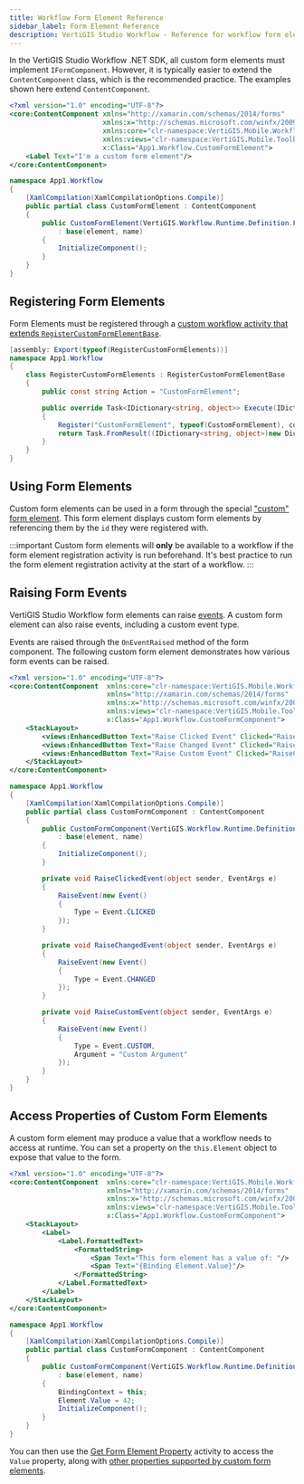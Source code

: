 ```yaml
---
title: Workflow Form Element Reference
sidebar_label: Form Element Reference
description: VertiGIS Studio Workflow - Reference for workflow form elements for web applications
---
```


In the VertiGIS Studio Workflow .NET SDK, all custom form elements must implement `IFormComponent`. However, it is typically easier to extend the `ContentComponent` class, which is the recommended practice. The examples shown here extend `ContentComponent`.

```xml title="App1/App1/workflow/CustomFormElement.xaml"
<?xml version="1.0" encoding="UTF-8"?>
<core:ContentComponent xmlns="http://xamarin.com/schemas/2014/forms"
                       xmlns:x="http://schemas.microsoft.com/winfx/2009/xaml"
                       xmlns:core="clr-namespace:VertiGIS.Mobile.Workflow.Core;assembly=VertiGIS.Mobile.Workflow"
                       xmlns:views="clr-namespace:VertiGIS.Mobile.Toolkit.Views;assembly=VertiGIS.Mobile.Toolkit"
                       x:Class="App1.Workflow.CustomFormElement">
    <Label Text="I'm a custom form element"/>
</core:ContentComponent>
```

```cs title="App1/App1/workflow/CustomFormElement.xaml.cs"
namespace App1.Workflow
{
    [XamlCompilation(XamlCompilationOptions.Compile)]
    public partial class CustomFormElement : ContentComponent
    {
        public CustomFormElement(VertiGIS.Workflow.Runtime.Definition.Forms.Element element, string name)
            : base(element, name)
        {
            InitializeComponent();
        }
    }
}
```

## Registering Form Elements

Form Elements must be registered through a [custom workflow activity that extends `RegisterCustomFormElementBase`](sdk-mobile-activity-reference.mdx#registering-activities).

```cs title="App1/App1/workflow/RegisterComponent.cs"
[assembly: Export(typeof(RegisterCustomFormElements))]
namespace App1.Workflow
{
    class RegisterCustomFormElements : RegisterCustomFormElementBase
    {
        public const string Action = "CustomFormElement";

        public override Task<IDictionary<string, object>> Execute(IDictionary<string, object> inputs, IActivityContext context)
        {
            Register("CustomFormElement", typeof(CustomFormElement), context);
            return Task.FromResult((IDictionary<string, object>)new Dictionary<string, object>());
        }
    }
}
```

## Using Form Elements

Custom form elements can be used in a form through the special ["custom" form element](https://docs.vertigisstudio.com/workflow/latest/help/Default.htm#wf5/help/form-elements/custom.htm#Custom_Form_Elements%3FTocPath%3DForms%7CForm%2520Element%2520Reference%7CCustom%2520Form%2520Elements%7C_____0). This form element displays custom form elements by referencing them by the `id` they were registered with.

:::important
Custom form elements will **only** be available to a workflow if the form element registration activity is run beforehand. It's best practice to run the form element registration activity at the start of a workflow.
:::

## Raising Form Events

VertiGIS Studio Workflow form elements can raise [events](https://docs.vertigisstudio.com/workflow/latest/help/Default.htm#wf5/help/forms.htm#Events%3FTocPath%3DForms%7COverview%2520of%2520Forms%7CEvents%7C_____0). A custom form element can also raise events, including a custom event type.

Events are raised through the `OnEventRaised` method of the form component. The following custom form element demonstrates how various form events can be raised.

```xml title="App1/App1/workflow/CustomFormComponent.xaml"
<?xml version="1.0" encoding="UTF-8"?>
<core:ContentComponent  xmlns:core="clr-namespace:VertiGIS.Mobile.Workflow.Core;assembly=VertiGIS.Mobile.Workflow"
                        xmlns="http://xamarin.com/schemas/2014/forms"
                        xmlns:x="http://schemas.microsoft.com/winfx/2009/xaml"
                        xmlns:views="clr-namespace:VertiGIS.Mobile.Toolkit.Views;assembly=VertiGIS.Mobile.Toolkit"
                        x:Class="App1.Workflow.CustomFormComponent">
    <StackLayout>
        <views:EnhancedButton Text="Raise Clicked Event" Clicked="RaiseClickedEvent"/>
        <views:EnhancedButton Text="Raise Changed Event" Clicked="RaiseChangedEvent"/>
        <views:EnhancedButton Text="Raise Custom Event" Clicked="RaiseCustomEvent"/>
    </StackLayout>
</core:ContentComponent>
```

```cs title="App1/App1/workflow/CustomFormComponent.xaml.cs"
namespace App1.Workflow
{
    [XamlCompilation(XamlCompilationOptions.Compile)]
    public partial class CustomFormComponent : ContentComponent
    {
        public CustomFormComponent(VertiGIS.Workflow.Runtime.Definition.Forms.Element element, string name)
            : base(element, name)
        {
            InitializeComponent();
        }

        private void RaiseClickedEvent(object sender, EventArgs e)
        {
            RaiseEvent(new Event()
            {
                Type = Event.CLICKED
            });
        }

        private void RaiseChangedEvent(object sender, EventArgs e)
        {
            RaiseEvent(new Event()
            {
                Type = Event.CHANGED
            });
        }

        private void RaiseCustomEvent(object sender, EventArgs e)
        {
            RaiseEvent(new Event()
            {
                Type = Event.CUSTOM,
                Argument = "Custom Argument"
            });
        }
    }
}
```

## Access Properties of Custom Form Elements

A custom form element may produce a value that a workflow needs to access at runtime. You can set a property on the `this.Element` object to expose that value to the form.

```xml title="App1/App1/workflow/CustomFormComponent.xaml"
<?xml version="1.0" encoding="UTF-8"?>
<core:ContentComponent  xmlns:core="clr-namespace:VertiGIS.Mobile.Workflow.Core;assembly=VertiGIS.Mobile.Workflow"
                        xmlns="http://xamarin.com/schemas/2014/forms"
                        xmlns:x="http://schemas.microsoft.com/winfx/2009/xaml"
                        xmlns:views="clr-namespace:VertiGIS.Mobile.Toolkit.Views;assembly=VertiGIS.Mobile.Toolkit"
                        x:Class="App1.Workflow.CustomFormComponent">
    <StackLayout>
        <Label>
            <Label.FormattedText>
                <FormattedString>
                    <Span Text="This form element has a value of: "/>
                    <Span Text="{Binding Element.Value}"/>
                </FormattedString>
            </Label.FormattedText>
        </Label>
    </StackLayout>
</core:ContentComponent>
```

```cs title="App1/App1/workflow/CustomFormComponent.xaml.cs"
namespace App1.Workflow
{
    [XamlCompilation(XamlCompilationOptions.Compile)]
    public partial class CustomFormComponent : ContentComponent
    {
        public CustomFormComponent(VertiGIS.Workflow.Runtime.Definition.Forms.Element element, string name)
            : base(element, name)
        {
            BindingContext = this;
            Element.Value = 42;
            InitializeComponent();
        }
    }
}
```

You can then use the [Get Form Element Property](https://docs.vertigisstudio.com/workflow/latest/help/Default.htm#wf5/help/activities/get-form-element-property.htm) activity to access the `Value` property, along with [other properties supported by custom form elements](https://docs.vertigisstudio.com/workflow/latest/help/Default.htm#wf5/help/form-elements/custom.htm#Custom_Form_Element_Properties%3FTocPath%3DForms%7CForm%2520Element%2520Reference%7CCustom%2520Form%2520Elements%7C_____1).
